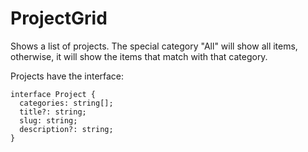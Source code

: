 


<Meta title="Design-System/Projects/ProjectGrid" component={ProjectGrid} />

# ProjectGrid

Shows a list of projects. The special category "All" will show all items, otherwise, it will show the items that match with that category.

Projects have the interface:

```
interface Project {
  categories: string[];
  title?: string;
  slug: string;
  description?: string;
}
```

<Canvas>
  <Story
    name="Default"
    args={{
      category: "All",
      portfolios: [
        {
          categories: ["One"],
          title: "Hello",
          description: "World",
          slug: "/hello-world",
        },
        {
          categories: ["Two"],
          title: "Foo",
          description: "Bar",
          slug: "/foo-bar",
        },
      ],
    }}
  />
</Canvas>

<ArgsTable of={ProjectGrid} story="Default" />
